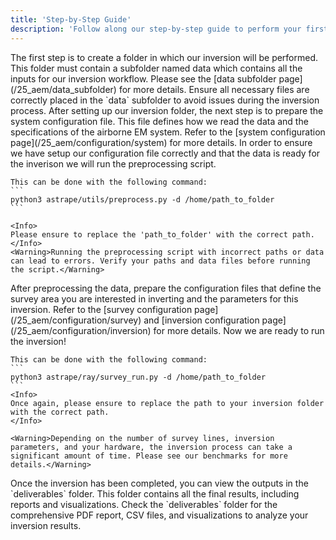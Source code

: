 ```yaml
---
title: 'Step-by-Step Guide'
description: 'Follow along our step-by-step guide to perform your first inversion with Astrape.'
---
```


<Steps>
  <Step title="Setup Data Folder">
    The first step is to create a folder in which our inversion will be performed. 
    This folder must contain a subfolder named data which contains all the inputs for our inversion workflow. 
    Please see the [data subfolder page](/25_aem/data_subfolder) for more details. 
    <Tip>Ensure all necessary files are correctly placed in the `data` subfolder to avoid issues during the inversion process.</Tip>
  </Step>
  <Step title="Prepare System Configuration File">
    After setting up our inversion folder, the next step is to prepare the system configuration file. 
    This file defines how we read the data and the specifications of the airborne EM system. 
    Refer to the [system configuration page](/25_aem/configuration/system) for more details. 
  </Step>
  <Step title="Perform Preprocessing ">
    In order to ensure we have setup our configuration file correctly and that the data is ready for the inverison we will run the preprocessing script.

    This can be done with the following command: 
    ```
    python3 astrape/utils/preprocess.py -d /home/path_to_folder
    ```

    <Info>
    Please ensure to replace the 'path_to_folder' with the correct path. 
    </Info>
    <Warning>Running the preprocessing script with incorrect paths or data can lead to errors. Verify your paths and data files before running the script.</Warning>
  </Step>
  <Step title="Prepare Survey + Inversion Configuration Files">
    After preprocessing the data, prepare the configuration files that define the survey area you are interested in inverting and the parameters for this inversion. 
    Refer to the [survey configuration page](/25_aem/configuration/survey) and [inversion configuration page](/25_aem/configuration/inversion) for more details.
  </Step>
  <Step title="Run Inversion">
    Now we are ready to run the inversion! 

    This can be done with the following command: 
    ```
    python3 astrape/ray/survey_run.py -d /home/path_to_folder
    ```
    <Info>
    Once again, please ensure to replace the path to your inversion folder with the correct path. 
    </Info>

    <Warning>Depending on the number of survey lines, inversion parameters, and your hardware, the inversion process can take a significant amount of time. Please see our benchmarks for more details.</Warning> 
  </Step>
  <Step title="View Outputs">
    Once the inversion has been completed, you can view the outputs in the `deliverables` folder. 
    This folder contains all the final results, including reports and visualizations.
    <Check>Check the `deliverables` folder for the comprehensive PDF report, CSV files, and visualizations to analyze your inversion results.</Check>

  </Step>
</Steps>
